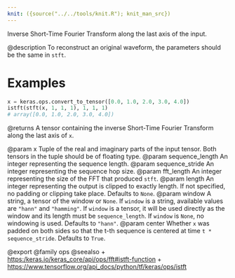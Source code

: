 ```yaml
---
knit: ({source("../../tools/knit.R"); knit_man_src})
---
```

Inverse Short-Time Fourier Transform along the last axis of the input.

@description
To reconstruct an original waveform, the parameters should be the same in
`stft`.

# Examples
```python
x = keras.ops.convert_to_tensor([0.0, 1.0, 2.0, 3.0, 4.0])
istft(stft(x, 1, 1, 1), 1, 1, 1)
# array([0.0, 1.0, 2.0, 3.0, 4.0])
```

@returns
A tensor containing the inverse Short-Time Fourier Transform along the
last axis of `x`.

@param x Tuple of the real and imaginary parts of the input tensor. Both
    tensors in the tuple should be of floating type.
@param sequence_length An integer representing the sequence length.
@param sequence_stride An integer representing the sequence hop size.
@param fft_length An integer representing the size of the FFT that produced
    `stft`.
@param length An integer representing the output is clipped to exactly length.
    If not specified, no padding or clipping take place. Defaults to
    `None`.
@param window A string, a tensor of the window or `None`. If `window` is a
    string, available values are `"hann"` and `"hamming"`. If `window`
    is a tensor, it will be used directly as the window and its length
    must be `sequence_length`. If `window` is `None`, no windowing is
    used. Defaults to `"hann"`.
@param center Whether `x` was padded on both sides so that the t-th sequence
    is centered at time `t * sequence_stride`. Defaults to `True`.

@export
@family ops
@seealso
+ <https:/keras.io/keras_core/api/ops/fft#istft-function>
+ <https://www.tensorflow.org/api_docs/python/tf/keras/ops/istft>

